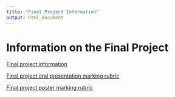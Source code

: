 ```yaml
---
title: "Final Project Information"
output: html_document
---
```


# Information on the Final Project

[Final project information](sta130posterpresentation_student.html)

[Final project oral presentation marking rubric](STA130_project_oral_presentation_rubric.pdf)

[Final project poster marking rubric](STA130_project_poster_rubric.pdf)


